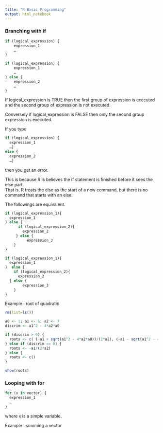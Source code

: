 ```yaml
---
title: "R Basic Programming"
output: html_notebook
---
```




### Branching with if

```R
if (logical_expression) {  
    expression_1	
    …  
}
```

```R
if (logical_expression) {  
    expression_1	
    …  
} else {	
    expression_2 	
    … 
}
```

If logical_expression is TRUE then the first group of expression is executed and the second group of expression is not executed.

Conversely if logical_expression is FALSE then only the second group expression is executed.


If you type  

```R
if (logical_expression) {	 
  expression_1  
  …}  
else {  
  expression_2  
  …}  
```
then you get an error.

This is because R is believes the if statement is finished before it sees the else part.  
That is, R treats the else as the start of a new command, but there is no command that starts with an else.

The followings are equivalent.

```r

if (logical_expression_1){
  expression_1 
} else {
	  if (logical_expression_2){
	    expression_2
	 } else {
		  expression_3
	}
}
```
```r
if (logical_expression_1){
  expression_1
}  else {
	if (logical_expression_2){
	  expression_2
  } else {
		expression_3
	}
}

```

Example : root of quadratic
```r
rm(list=ls())

a0 <- 1; a1 <- 6; a2 <- 7
discrim <- a1^2 - 4*a2*a0

if (discrim > 0) {
  roots <- c( (-a1 + sqrt(a1^2 - 4*a2*a0))/(2*a2), (-a1 - sqrt(a1^2 - 4*a2*a0))/(2*a2) )
} else if (discrim == 0) {
  roots <- -a1/(2*a2)
} else {
  roots <- c() 
}

show(roots)
```

### Looping with for

```r
for (x in vector) {
  expression_1
  …
}
```
where x is a simple variable.

Example : summing a vector


